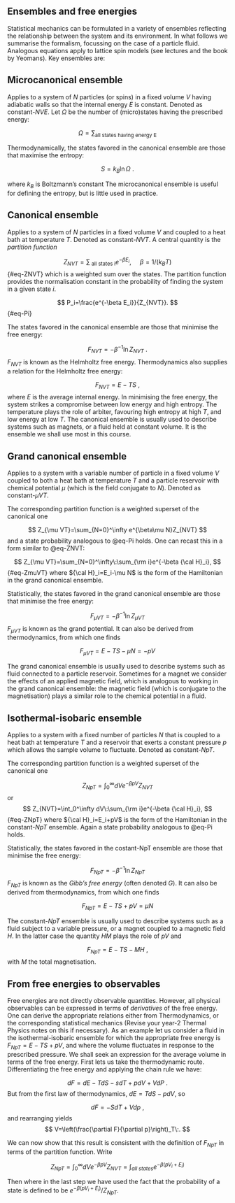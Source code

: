 
## Ensembles and free energies

Statistical mechanics can be formulated in a variety of ensembles reflecting the relationship between the system and its environment. In what follows we summarise the formalism, focussing on the case of a particle fluid. Analogous equations apply to lattice spin models (see lectures and the book by Yeomans).  Key ensembles are:


## Microcanonical ensemble 

Applies to a system of $N$ particles (or spins) in a fixed volume $V$ having adiabatic walls so that the internal energy $E$ is constant. Denoted as constant-$NVE$.  Let $\Omega$ be the number of (micro)states having the prescribed energy: 

$$
\Omega=\sum_\textrm{all states having energy E}
$$

Thermodynamically, the states favored in the canonical ensemble are those that maximise the entropy:

$$
S=k_B\ln \Omega\:.
$$ 

where $k_B$ is Boltzmann's constant The microcanonical ensemble is useful for defining the entropy, but is little used in practice.

## Canonical ensemble 

Applies to a system of $N$ particles in a fixed volume $V$ and coupled to a heat bath at temperature $T$. Denoted as constant-$NVT$. 
A central quantity is the *partition function*

$$
Z_{NVT}=\sum_\textrm{ all states i}e^{-\beta E_i},~~~~~\beta=1/(k_BT)
$${#eq-ZNVT}
which is a weighted sum over the states.  The partition function provides the normalisation constant in the probability of finding the system in a given state $i$.

$$
P_i=\frac{e^{-\beta E_i}}{Z_{NVT}}.
$${#eq-Pi}

The states favored in the canonical ensemble are those that minimise the free energy: 

$$
F_{NVT}=-\beta^{-1}\ln Z_{NVT}\:.
$$
$F_{NVT}$ is known as the Helmholtz free energy.  Thermodynamics also supplies a relation for the Helmholtz free energy:

 $$
F_{NVT}=E-TS\:,
$$
where $E$ is the average internal energy. In minimising the free energy, the system strikes a compromise between low energy and high entropy. 
The temperature plays the role of arbiter, favouring high entropy at high $T$, and low energy at low $T$. 
The canonical ensemble is usually used to describe systems such as magnets, or a fluid held at constant volume. 
It is the ensemble we shall use most in this course. 

## Grand canonical ensemble

 Applies to a system with a variable number of particle in a fixed volume $V$ coupled to both a heat bath at temperature $T$ and a particle reservoir with chemical potential $\mu$ (which is the field conjugate to $N$). Denoted as constant-$\mu VT$.

The corresponding partition function is a weighted superset of the canonical one

$$
Z_{\mu VT}=\sum_{N=0}^\infty e^{\beta\mu N}Z_{NVT}
$$
and a state probability analogous to @eq-Pi holds. One can recast this in a form similar to @eq-ZNVT:

$$
Z_{\mu VT}=\sum_{N=0}^\infty\:\sum_{\rm i}e^{-\beta {\cal H}_i},
$${#eq-ZmuVT}
where ${\cal H}_i=E_i-\mu N$ is the form of the Hamiltonian in the grand canonical ensemble.

Statistically, the states favored in the grand canonical ensemble are those that minimise the free energy: 

$$
F_{\mu VT}=-\beta^{-1}\ln Z_{\mu VT}
$$
$F_{\mu VT}$ is known as the grand potential. It can also be derived from thermodynamics, from which one finds

$$
F_{\mu VT}=E-TS-\mu N=-pV
$$

The grand canonical ensemble is usually used to describe systems such as fluid connected to a particle reservoir. Sometimes for a magnet we consider the effects of an applied magnetic field, which is analogous to working in the grand canonical ensemble:  the magnetic field (which is conjugate to the magnetisation) plays a similar role to the chemical potential in a fluid.

## Isothermal-isobaric ensemble

Applies to a system with a fixed number of particles $N$ that is coupled to a heat bath at temperature $T$ and a reservoir that exerts a constant pressure $p$ which allows the sample volume to fluctuate. Denoted as constant-$NpT$.

The corresponding partition function is a weighted superset of the canonical one

$$
Z_{NpT}=\int_0^\infty dV  e^{-\beta p V}Z_{NVT}
$$
or 
$$
Z_{NVT}=\int_0^\infty dV\:\sum_{\rm i}e^{-\beta {\cal H}_i},
$${#eq-ZNpT}
where ${\cal H}_i=E_i+pV$ is the form of the Hamiltonian in the constant-$NpT$ ensemble.
Again a state probability analogous to @eq-Pi holds. 

Statistically, the states favored in the costant-NpT ensemble are those that minimise the free energy: 

$$
F_{NpT}=-\beta^{-1}\ln Z_{NpT}
$$
$F_{NpT}$ is known as the *Gibb's free energy* (often denoted $G$). It can also be derived from thermodynamics, from which one finds

$$
F_{NpT}=E-TS+pV=\mu N
$$

The constant-$NpT$ ensemble is usually used to describe systems such as a fluid subject to a variable pressure, or a magnet coupled to a magnetic field $H$. 
In the latter case the quantity $HM$ plays the role of $pV$ and

$$
F_{NpT}=E-TS-MH\:,
$$
 with $M$ the total magnetisation.


## From free energies to observables

Free energies are not directly observable quantities. However, all physical observables can be expressed in terms of *derivatives* of the free energy. 
 One can derive the appropriate relations either from Thermodynamics, or the corresponding statistical mechanics (Revise your year-2 Thermal Physics notes on this if necessary). 
 As an example let us consider a fluid in the isothermal-isobaric ensemble for which the appropriate free energy is $F_{NpT}=E-TS+pV$, and where the volume fluctuates in response to the prescribed pressure. We shall seek an expression for the average volume in terms of the free energy. First lets us take the thermodynamic route. Differentiating the free energy and applying the chain rule we have:

$$
dF=dE-TdS-sdT+pdV+VdP\:.
$$
But from the first law of thermodynamics, $dE=TdS-pdV$, so

$$
dF=-SdT+Vdp\:,
$$
and rearranging yields
$$
V=\left(\frac{\partial F}{\partial p}\right)_T\:.
$$

We can now show that this result is consistent with the definition of $F_{NpT}$ in terms of the partition function. Write

$$
Z_{NpT}=\int_0^\infty dV  e^{-\beta p V}Z_{NVT}=\int_{all~states}e^{-\beta (p V_i+E_i)}
$$

Then 
\begin{eqnarray}
\left(\frac{\partial F}{\partial p}\right)_T&=&-\frac{1}{\beta}\left(\frac{\partial \ln Z_{NpT}}{\partial p}\right)_T\nonumber \\
\:&=&-\frac{1}{\beta}\left(\frac{1}{Z_{NPT}}\frac{\partial Z_{NpT}}{\partial p}\right)_T\nonumber\\
\:&=&-\frac{1}{\beta}\left(\frac{1}{Z_{NPT}} \int_{all~states}(-\beta V)e^{-\beta (p V_i+E_i)}  \right)_T\nonumber\\
\:&=&\langle V\rangle_T\nonumber\:.
\end{eqnarray}
where in the last step we have used the fact that the probability of a state is defined to be $e^{-\beta (p V_i+E_i)}/Z_{NpT}$.